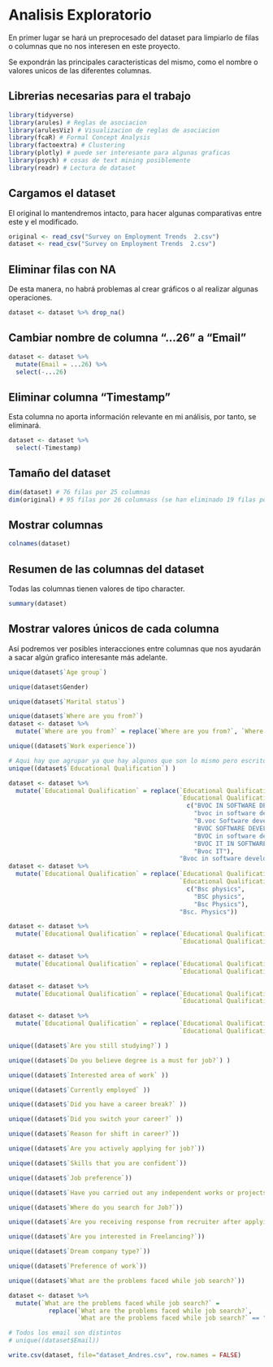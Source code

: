 # Analisis Exploratorio

En primer lugar se hará un preprocesado del dataset para limpiarlo de filas o columnas que no nos interesen en este proyecto. 

Se expondrán las principales caracteristicas del mismo, como el nombre o valores unicos de las diferentes columnas.


## Librerias necesarias para el trabajo
```r
library(tidyverse)
library(arules) # Reglas de asociacion
library(arulesViz) # Visualizacion de reglas de asociacion
library(fcaR) # Formal Concept Analysis
library(factoextra) # Clustering
library(plotly) # puede ser interesante para algunas graficas
library(psych) # cosas de text mining posiblemente
library(readr) # Lectura de dataset
```


## Cargamos el dataset
El original lo mantendremos intacto, para hacer algunas comparativas entre este y el modificado.
```r
original <- read_csv("Survey on Employment Trends  2.csv")
dataset <- read_csv("Survey on Employment Trends  2.csv")
```


## Eliminar filas con NA
De esta manera, no habrá problemas al crear gráficos o al realizar algunas operaciones.
```r
dataset <- dataset %>% drop_na()
```


## Cambiar nombre de columna "...26" a "Email"
```r
dataset <- dataset %>% 
  mutate(Email = ...26) %>% 
  select(-...26)
```


## Eliminar columna "Timestamp" 
Esta columna no aporta información relevante en mi análisis, por tanto, se eliminará.
```r
dataset <- dataset %>% 
  select(-Timestamp)
```


## Tamaño del dataset 
```r
dim(dataset) # 76 filas por 25 columnas
dim(original) # 95 filas por 26 columnass (se han eliminado 19 filas por NA y 1 columna)
```


## Mostrar columnas
```r
colnames(dataset)
```


## Resumen de las columnas del dataset
Todas las columnas tienen valores de tipo character.
```r
summary(dataset)
```


## Mostrar valores únicos de cada columna
Así podremos ver posibles interacciones entre columnas que nos ayudarán a sacar algún grafico interesante más adelante.
```r
unique(dataset$`Age group`)

unique(dataset$Gender)

unique(dataset$`Marital status`)

unique(dataset$`Where are you from?`)
dataset <- dataset %>% 
  mutate(`Where are you from?` = replace(`Where are you from?`, `Where are you from?` == "Bengalore", "Bangalore"))

unique((dataset$`Work experience`))
```


```r
# Aqui hay que agrupar ya que hay algunos que son lo mismo pero escrito diferente
unique((dataset$`Educational Qualification`) )

dataset <- dataset %>% 
  mutate(`Educational Qualification` = replace(`Educational Qualification`, 
                                               `Educational Qualification` %in% 
                                                 c("BVOC IN SOFTWARE DEVELOPMENT",
                                                   "bvoc in software development",
                                                   "B.voc Software development",
                                                   "BVOC SOFTWARE DEVELOPMENT",
                                                   "BVOC in software development",
                                                   "BVOC IT IN SOFTWARE DEVELOPMENT",
                                                   "Bvoc IT"),
                                               "Bvoc in software development"))
dataset <- dataset %>% 
  mutate(`Educational Qualification` = replace(`Educational Qualification`, 
                                               `Educational Qualification` %in% 
                                                 c("Bsc physics",
                                                   "BSC physics", 
                                                   "Bsc Physics"), 
                                               "Bsc. Physics"))

dataset <- dataset %>% 
  mutate(`Educational Qualification` = replace(`Educational Qualification`, 
                                               `Educational Qualification` %in% c("M tech", "Mtech", "M.tech"), "M. tech"))

dataset <- dataset %>% 
  mutate(`Educational Qualification` = replace(`Educational Qualification`, 
                                               `Educational Qualification` == "diploma", "Diploma"))

dataset <- dataset %>% 
  mutate(`Educational Qualification` = replace(`Educational Qualification`, 
                                               `Educational Qualification` == "Btech", "B. Tech"))

dataset <- dataset %>% 
  mutate(`Educational Qualification` = replace(`Educational Qualification`, 
                                               `Educational Qualification` == "Msc.physics", "Msc. Physics"))
```


```r
unique((dataset$`Are you still studying?`) )

unique((dataset$`Do you believe degree is a must for job?`) )

unique((dataset$`Interested area of work` ))

unique((dataset$`Currently employed` ))

unique((dataset$`Did you have a career break?` ))

unique((dataset$`Did you switch your career?` ))

unique((dataset$`Reason for shift in career?`))

unique((dataset$`Are you actively applying for job?`))

unique((dataset$`Skills that you are confident`))

unique((dataset$`Job preference`))

unique((dataset$`Have you carried out any independent works or projects?`))

unique((dataset$`Where do you search for Job?`))

unique((dataset$`Are you receiving response from recruiter after applying?`))

unique((dataset$`Are you interested in Freelancing?`))

unique((dataset$`Dream company type?`))

unique((dataset$`Preference of work`))

unique((dataset$`What are the problems faced while job search?`))

dataset <- dataset %>% 
  mutate(`What are the problems faced while job search?` = 
           replace(`What are the problems faced while job search?`, 
                   `What are the problems faced while job search?` == "Nothing", "No problems"))

# Todos los email son distintos
# unique((dataset$Email))
```

```r
write.csv(dataset, file="dataset_Andres.csv", row.names = FALSE)
```